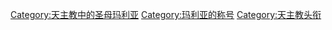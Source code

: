 [[Category:天主教中的圣母玛利亚|Category:天主教中的圣母玛利亚]]
[[Category:玛利亚的称号|Category:玛利亚的称号]]
[[Category:天主教头衔|Category:天主教头衔]]